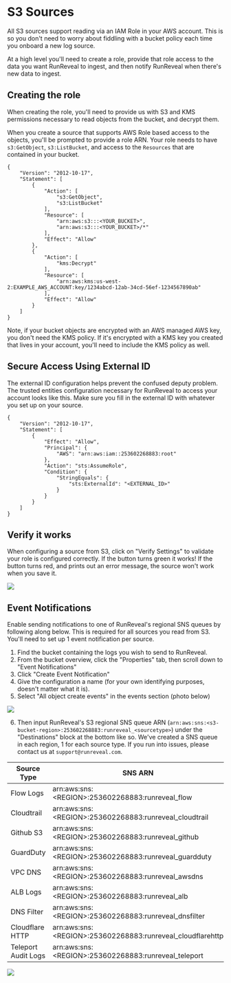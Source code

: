 # S3 Sources

All S3 sources support reading via an IAM Role in your AWS account. This is so you don't need to worry about fiddling with a bucket policy each time you onboard a new log source.

At a high level you'll need to create a role, provide that role access to the data you want RunReveal to ingest, and then notify RunReveal when there's new data to ingest.

## Creating the role

When creating the role, you'll need to provide us with S3 and KMS permissions necessary to read objects from the bucket, and decrypt them.

When you create a source that supports AWS Role based access to the objects, you'll be prompted to provide a role ARN. Your role needs to have `s3:GetObject`, `s3:ListBucket`, and access to the `Resources` that are contained in your bucket.

```
{
    "Version": "2012-10-17",
    "Statement": [
        {
            "Action": [
                "s3:GetObject",
                "s3:ListBucket"
            ],
            "Resource": [
                "arn:aws:s3:::<YOUR_BUCKET>",
                "arn:aws:s3:::<YOUR_BUCKET>/*"
            ],
            "Effect": "Allow"
        },
        {
            "Action": [
                "kms:Decrypt"
            ],
            "Resource": [
                "arn:aws:kms:us-west-2:EXAMPLE_AWS_ACCOUNT:key/1234abcd-12ab-34cd-56ef-1234567890ab"
            ],
            "Effect": "Allow"
        }
    ]
}
```

Note, if your bucket objects are encrypted with an AWS managed AWS key, you don't need the KMS policy. If it's encrypted with a KMS key you created that lives in your account, you'll need to include the KMS policy as well.

## Secure Access Using External ID

The external ID configuration helps prevent the confused deputy problem. The trusted entities configuration necessary for RunReveal to access your account looks like this. Make sure you fill in the external ID with whatever you set up on your source.

```
{
    "Version": "2012-10-17",
    "Statement": [
        {
            "Effect": "Allow",
            "Principal": {
                "AWS": "arn:aws:iam::253602268883:root"
            },
            "Action": "sts:AssumeRole",
            "Condition": {
                "StringEquals": {
                    "sts:ExternalId": "<EXTERNAL_ID>"
                }
            }
        }
    ]
}
```

## Verify it works

When configuring a source from S3, click on "Verify Settings" to validate your role is configured correctly. If the button turns green it works! If the button turns red, and prints out an error message, the source won't work when you save it.

<img src="/role-1.png"/>


## Event Notifications

Enable sending notifications to one of RunReveal's regional SNS queues by following along below. This is required for all sources you read from S3. You'll need to set up 1 event notification per source.

1. Find the bucket containing the logs you wish to send to RunReveal.
2. From the bucket overview, click the "Properties" tab, then scroll down to "Event Notifications"
3. Click "Create Event Notification"
4. Give the configuration a name (for your own identifying purposes, doesn't matter what it is).
5. Select "All object create events" in the events section (photo below)

<img src="/s3-role-2.png"/>

6. Then input RunReveal's S3 regional SNS queue ARN (`arn:aws:sns:<s3-bucket-region>:253602268883:runreveal_<sourcetype>`) under the "Destinations" block at the bottom like so.  We've created a SNS queue in each region, 1 for each source type. If you run into issues, please contact us at `support@runreveal.com`.&#x20;

| Source Type | SNS ARN                                      |
|-------------|----------------------------------------------|
| Flow Logs   | arn:aws:sns:&lt;REGION&gt;:253602268883:runreveal_flow       |
| Cloudtrail  | arn:aws:sns:&lt;REGION&gt;:253602268883:runreveal_cloudtrail  |
| Github S3   | arn:aws:sns:&lt;REGION&gt;:253602268883:runreveal_github       |
| GuardDuty   | arn:aws:sns:&lt;REGION&gt;:253602268883:runreveal_guardduty  |
| VPC DNS     | arn:aws:sns:&lt;REGION&gt;:253602268883:runreveal_awsdns      |
| ALB Logs    | arn:aws:sns:&lt;REGION&gt;:253602268883:runreveal_alb        |
| DNS Filter  | arn:aws:sns:&lt;REGION&gt;:253602268883:runreveal_dnsfilter  |
| Cloudflare HTTP | arn:aws:sns:&lt;REGION&gt;:253602268883:runreveal_cloudflarehttp |
| Teleport Audit Logs | arn:aws:sns:&lt;REGION&gt;:253602268883:runreveal_teleport |

<img src="/s3-role-3.png"/>